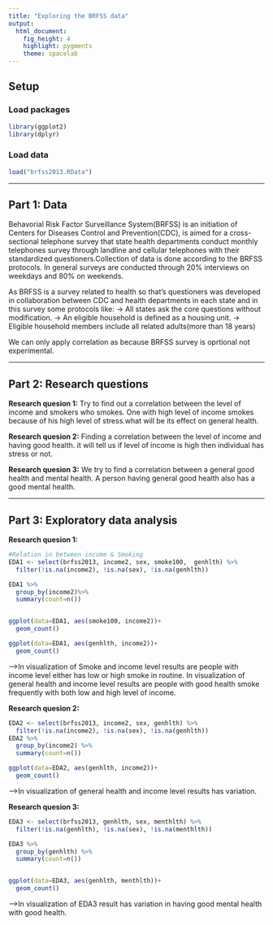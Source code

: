 ---
title: "Exploring the BRFSS data"
output: 
  html_document: 
    fig_height: 4
    highlight: pygments
    theme: spacelab
---

## Setup

### Load packages

```{r load-packages, message = FALSE}
library(ggplot2)
library(dplyr)
```

### Load data

 

```{r load-data}
load("brfss2013.RData")
```



* * *

## Part 1: Data

Behavorial Risk Factor Surveillance System(BRFSS) is an initiation of Centers for Diseases Control and Prevention(CDC), is aimed for a cross-sectional telephone survey that state health departments conduct monthly telephones survey through landline and cellular telephones with their standardized questioners.Collection of data is done according to the BRFSS protocols. In general surveys are conducted through 20% interviews on weekdays and 80% on weekends.

As BRFSS is a survey related to health so that's questioners was developed in collaboration between CDC and health departments in each state and in this survey some protocols like:
   -> All states ask the core questions without modification.
   -> An eligible household is defined as a housing unit.
   -> Eligible household members include all related adults(more than 18 years)
   
We can only apply correlation as because BRFSS survey is oprtional not experimental.

* * *

## Part 2: Research questions

**Research quesion 1:**
Try to find out a correlation between the level of income and smokers who smokes. One with high  level of income smokes because of his high level of stress.what will be its effect on general health.

**Research quesion 2:**
Finding a correlation between the level of income and having good health. it will tell us if level of income is high then individual has stress or not.

**Research quesion 3:**
We try to find a correlation between a general good health and mental health. A person having general good health also has a good mental health.


* * *

## Part 3: Exploratory data analysis


**Research quesion 1:**

```{r}
#Relation in between income & Smoking
EDA1 <- select(brfss2013, income2, sex, smoke100,  genhlth) %>%
  filter(!is.na(income2), !is.na(sex), !is.na(genhlth))

EDA1 %>%
  group_by(income2)%>%
  summary(count=n())


ggplot(data=EDA1, aes(smoke100, income2))+
  geom_count()

ggplot(data=EDA1, aes(genhlth, income2))+
  geom_count()
```
-->In visualization of Smoke and income level results are people with income level either has low or high smoke in routine. In visualization of general health and income level results are people with good health smoke frequently with both low and high level of income.


**Research quesion 2:**

```{r}
EDA2 <- select(brfss2013, income2, sex, genhlth) %>%
  filter(!is.na(income2), !is.na(sex), !is.na(genhlth))
EDA2 %>%
  group_by(income2) %>%
  summary(count=n())

ggplot(data=EDA2, aes(genhlth, income2))+
  geom_count()
```
-->In visualization of general health and income level results has variation.


**Research quesion 3:**

```{r}
EDA3 <- select(brfss2013, genhlth, sex, menthlth) %>%
  filter(!is.na(genhlth), !is.na(sex), !is.na(menthlth))

EDA3 %>%
  group_by(genhlth) %>%
  summary(count=n())


ggplot(data=EDA3, aes(genhlth, menthlth))+
  geom_count()

```
-->In visualization of EDA3 result has variation in having good mental health with good health.
